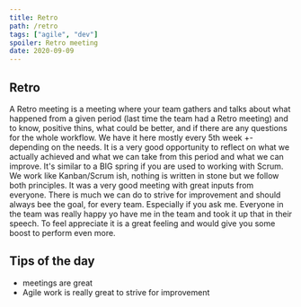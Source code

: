 ```yaml
---
title: Retro
path: /retro
tags: ["agile", "dev"]
spoiler: Retro meeting
date: 2020-09-09
---
```


## Retro

A Retro meeting is a meeting where your team gathers and talks about what happened from a given period (last time the team had a Retro meeting) and to know, positive thins, what could be better, and if there are any questions for the whole workflow.
We have it here mostly every 5th week +- depending on the needs. It is a very good opportunity to reflect on what we actually achieved and what we can take from this period and what we can improve.
It's similar to a BIG spring if you are used to working with Scrum. We work like Kanban/Scrum ish, nothing is written in stone but we follow both principles.
It was a very good meeting with great inputs from everyone. There is much we can do to strive for improvement and should always bee the goal, for every team. Especially if you ask me.
Everyone in the team was really happy yo have me in the team and took it up that in their speech. To feel appreciate it is a great feeling and would give you some boost to perform even more.

## Tips of the day

- meetings are great
- Agile work is really great to strive for improvement
